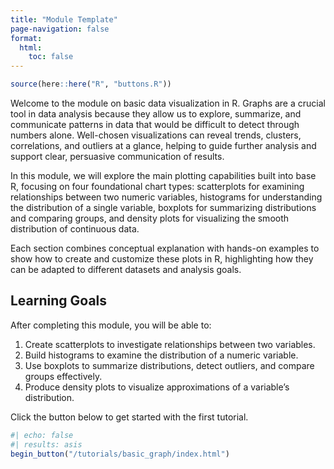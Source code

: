 ```yaml
---
title: "Module Template"
page-navigation: false
format:
  html: 
    toc: false
---
```


```r
source(here::here("R", "buttons.R"))
```

Welcome to the module on basic data visualization in R. Graphs are a crucial tool in data analysis because they allow us to explore, summarize, and communicate patterns in data that would be difficult to detect through numbers alone. Well-chosen visualizations can reveal trends, clusters, correlations, and outliers at a glance, helping to guide further analysis and support clear, persuasive communication of results.

In this module, we will explore the main plotting capabilities built into base R, focusing on four foundational chart types: scatterplots for examining relationships between two numeric variables, histograms for understanding the distribution of a single variable, boxplots for summarizing distributions and comparing groups, and density plots for visualizing the smooth distribution of continuous data. 

Each section combines conceptual explanation with hands-on examples to show how to create and customize these plots in R, highlighting how they can be adapted to different datasets and analysis goals.

## Learning Goals

After completing this module, you will be able to:

1. Create scatterplots to investigate relationships between two variables.
2. Build histograms to examine the distribution of a numeric variable.
3. Use boxplots to summarize distributions, detect outliers, and compare groups effectively.
4. Produce density plots to visualize approximations of a variable’s distribution.

Click the button below to get started with the first tutorial.

```r
#| echo: false
#| results: asis
begin_button("/tutorials/basic_graph/index.html")
```
